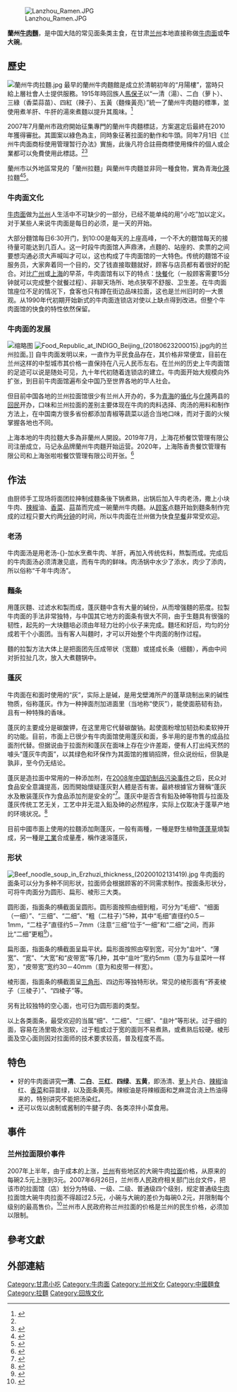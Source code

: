 {{noteTA
|1=zh-cn:小吃; zh-hk:小食;zh-mo:小食; zh-tw:小吃;
}}
{{original research|time=2014-04-25T12:32:28+00:00}}
{{refimprove|time=2014-04-25T12:32:28+00:00}}
[[File:Lanzhou_Ramen.JPG|right]]

'''蘭州[[牛肉麵|牛肉麵]]'''，是中国大陆的常见面条类主食，在甘肃[[兰州|兰州]]本地直接称做[[牛肉面|牛肉面]]或'''牛大碗'''。

== 歷史 ==
[[File:蘭州牛肉拉麵.jpg|thumb]]
最早的蘭州牛肉麵館是成立於清朝初年的“月陽樓”，當時只給上層社會人士提供服務。1915年時回族人[[馬保子|馬保子]]以“一清（湯）、二白（萝卜）、三綠（香菜蒜苗）、四紅（辣子）、五黃（麵條黃亮）”統一了蘭州牛肉麵的標準，並使用煮羊肝、牛肝的湯來煮麵以提升其風味。<ref name="蘭州官網">{{cite web| url=http://www.lz.gansu.gov.cn/zjlz/csmp/ywm/| title=兰州三大名片之一碗面| author=中國·蘭州| accessdate=2014-04-25| deadurl=yes| archiveurl=https://web.archive.org/web/20140426232210/http://www.lz.gansu.gov.cn/zjlz/csmp/ywm/| archivedate=2014-04-26}}</ref>

2007年7月蘭州市政府開始征集專門的蘭州牛肉麵標誌，方案選定后最終在2010年獲得審批。其圖案以綠色為主，同時象征著拉面的動作和牛頭。同年7月1日《兰州牛肉面商标使用管理暂行办法》實施，此後凡符合註冊商標使用條件的個人或企業都可以免費使用此標誌。<ref name="蘭州官網"/><ref>{{cite web| url=http://www.logonews.cn/?p=89| title=資訊：“蘭州牛肉拉麵”商標首次啟用| author=logonews| accessdate=2014-04-25| archive-date=2020-03-28| archive-url=https://web.archive.org/web/20200328065020/https://www.logonews.cn/143345iiz.html| dead-url=yes}}</ref>

蘭州市以外地區常見的「蘭州拉麵」與蘭州牛肉麵並非同一種食物，實為青海[[化隆县|化隆]]拉麵<ref>{{Cite web|title=官方：兰州拉面不是兰州的 原来我们被骗这么多年|url=https://news.sina.cn/2018-04-08/detail-ifyuwqez6619668.d.html|accessdate=2020-10-15|date=2018-04-08|last=sina_mobile|work=news.sina.cn|archive-date=2022-03-23|archive-url=https://web.archive.org/web/20220323032921/https://news.sina.cn/2018-04-08/detail-ifyuwqez6619668.d.html|dead-url=no}}</ref><ref>{{Cite web|title=兰州牛肉拉面商标注册风波始末 关于商标异议是什么|url=https://finance.sina.com.cn/chanjing/gsnews/2018-10-04/doc-ifxeuwws0780388.shtml|accessdate=2020-10-15|date=2018-10-04|last=北京青年报|work=finance.sina.com.cn|archive-date=2020-10-16|archive-url=https://web.archive.org/web/20201016173231/https://finance.sina.com.cn/chanjing/gsnews/2018-10-04/doc-ifxeuwws0780388.shtml|dead-url=no}}</ref>。

=== 牛肉面文化 ===
[[牛肉面|牛肉面]]做为[[兰州|兰州]]人生活中不可缺少的一部分，已经不能单纯的用“小吃”加以定义。对于某些人来说牛肉面是每日的必须，是一天的开始。

大部分麵馆每日6:30开门，到10:00是每天的上座高峰，一个不大的麵馆每天的接待量可能达到几百人。这一时段牛肉面馆人声鼎沸，点麵的、站座的、卖票的之间要想沟通必须大声喊叫才可以，这也构成了牛肉面馆的一大特色。传统的麵馆不设服务员，大家奔着同一个目的，交了钱直接取麵就好，顾客与店员都有着很好的配合。对比[[广州|广州]]或[[上海|上海]]的早茶，牛肉面馆有以下的特点：[[快餐|快餐]]化（一般顾客需要15分钟就可以完成整个就餐过程）、非聊天场所、地点狭窄不舒服、卫生差。在牛肉面馆座位不足的情况下，食客也只有蹲在街边品味拉面，这也是兰州旧时的一大景观。从1990年代初期开始新式的牛肉面连锁店对使以上缺点得到改进。但整个牛肉面馆的快食的特性依然保留。

=== 牛肉面的发展 ===
[[File:Shanghai-Lanzhou-Zhengzong-Niurou-Lamian-2782.jpg|缩略图]]
[[File:Food_Republic_at_INDIGO_Beijing_(20180623200015).jpg|thumb]]内的兰州拉面。]]
自牛肉面发明以来，一直作为平民食品存在，其价格非常便宜，目前在兰州这样的中型城市其价格一直保持在八元人民币左右。在兰州的历史上牛肉面馆的足迹可以说是随处可见，九十年代初随着连锁店的建立。牛肉面开始大规模向外扩张，到目前牛肉面馆遍布全中国乃至世界各地的华人社会。

但目前中国各地的兰州拉面馆很少有兰州人开办的，多为[[青海|青海]]的[[循化|循化]]与[[化隆|化隆]]两县的[[回民|回民]]开办，口味和兰州拉面的差别主要体现在牛肉的肉料选择、肉汤的用料和制作方法上，在中国南方很多省份都添加青椒等蔬菜以适合当地口味，而对于面的火候掌握各地也不同。

上海本地的牛肉拉麵大多為非蘭州人開設。2019年7月，上海花桥餐饮管理有限公司注册成立，马记永品牌蘭州牛肉麵开始运营。2020年，上海陈香贵餐饮管理有限公司和上海张啦啦餐饮管理有限公司开张。<ref>{{cite news |title=兰州牛肉面的上海复兴 |url=https://www.jfdaily.com/wx/detail.do?id=400443 |accessdate=2022-01-21 |archive-date=2022-03-23 |archive-url=https://web.archive.org/web/20220323040927/https://www.jfdaily.com/wx/detail.do?id=400443 |dead-url=no }}</ref>

== 作法 ==
由厨师手工现场将面团拉抻制成麵条後下锅煮熟，出锅后加入牛肉老汤，撒上小块牛肉、[[辣椒|辣椒]]油、[[香菜|香菜]]、[[蒜|蒜]]苗而完成一碗蘭州牛肉麵。从[[顾客|顾客]]点麵开始到麵条制作完成的过程只要大约两[[分钟|分钟]]的时间，所以牛肉面在兰州做为快食[[早餐|早餐]]非常受欢迎。

=== 老汤 ===
牛肉面汤是用老汤-{}-加水烹煮牛肉、羊肝，再加入传统佐料，熬製而成。完成后的牛肉面汤必须清澈见底，而有牛肉的鲜味。肉汤锅中水少了添水，肉少了添肉，所以俗称“千年牛肉汤”。<!--「汤加」會被錯誤轉換成「東加」。-->

=== 麵条 ===
用蓬灰麵、过滤水和製而成，蓬灰麵中含有大量的碱份，从而增强麵的筋度。拉製牛肉面的手法非常独特，与中国其它地方的面条有很大不同，由于生麵具有很强的韧性，起先的一大块麵培必须由年轻力壮的小伙子来完成。麵坯和好后，均匀的分成若干个小面团。当有客人叫麵时，才可以开始整个牛肉面的制作过程。

麵的拉製方法大体上是把面团先压成带状（宽麵）或搓成长条（细麵），再由中间对折拉扯几次，放入大煮麵锅中。

=== 蓬灰 ===
牛肉面在和面时使用的“灰”，实际上是碱，是用戈壁滩所产的蓬草烧制出来的碱性物质，俗称蓬灰。作为一种抻面剂加进面里（当地称“使灰”），能使面筋韧有劲，且有一种特殊的香味。
 
蓬灰的主要成分是碳酸钾，在这里用它代替碳酸钠。起使面粉增加韧劲和柔软抻开的功能。目前，市面上已很少有牛肉面馆使用蓬灰和面，多半用的是市售的成品拉面剂代替。但据说由于拉面剂和蓬灰在面味上存在少许差距，便有人打出纯天然的噱头“蓬灰牛肉面”，以其绿色和环保作为其面馆的推销招牌，但众说纷纭，但孰是孰非，至今仍无结论。

蓬灰是造拉面中常用的一种添加剂，在[[2008年中国奶制品污染事件|2008年中国奶制品污染事件]]之后，民众对食品安全意識提高，因而開始懷疑蓬灰對人體是否有害。最終根據官方聲稱“蓬灰水及散装蓬灰作为食品添加剂是安全的”<ref>{{cite web | url=http://news.xinhuanet.com/fortune/2013-03/26/c_115157773.htm| title=网传兰州拉面“蓬灰”致癌 官方辟谣称纯属谣言| author=新華網| accessdate=2014-04-23}}</ref>。蓬灰中是否含有鉛及砷等物質与拉面及蓬灰传统工艺无关，工艺中并无混入鉛及砷的必然程序，实际上仅取决于蓬草产地的环境状况。<ref>{{cite web| url=http://health.sohu.com/20120427/n341854402.shtml| title=网曝兰州拉面用蓬灰 专家：过量摄入砷才会中毒| author=搜狐健康| accessdate=2014-04-23| archive-date=2020-04-07| archive-url=https://web.archive.org/web/20200407064232/https://health.sohu.com/20120427/n341854402.shtml| dead-url=no}}</ref>

目前中國市面上使用的拉麵添加劑蓬灰，一般有兩種，一種是野生植物[[蓬蓬草|蓬蓬草]]燒製成，另一種是[[工業|工業]]合成量產，稱作速溶蓬灰，{{fact|主要成分除蓬灰外，還含有微量[[鉛|鉛]]和[[砷|砷]]。台湾林口長庚醫院臨床毒物科主任林杰樑對《[[蘋果日報_(台灣)|蘋果日報]]》表示，微量[[碳酸鉀|碳酸鉀]]對人體不致造成傷害，但若攝取過多，恐阻礙[[骨骼|骨骼]]對[[鈣|鈣]]質吸收。至於[[南京電視台|南京電視台]]揭發的駭人現象，可能是溶液濃度過高導致。}}

=== 形状 ===
[[File:Beef_noodle_soup_in_Erzhuzi_thickness_(20200102131419).jpg|thumb]]
牛肉面的面条可以分为多种不同形状，拉面师会根据顾客的不同需求制作。按面条形状分，可将牛肉面分为圆形、扁形、棱形三大类。

圆形面，指面条的横截面呈圆形。圆形面按照由细到粗，可分为“毛细”、“细面（一细）”、“三细”、“二细”、“粗（二柱子）”5种，其中“毛细”直径约0.5－1mm，“二柱子”直径约5－7mm（注意“三细”位于“一细”和“二细”之间，而非比“二细”更粗<ref>{{cite web| url=http://www.lanzhou.gov.cn/col/col15/index.html| title=兰州三大名片之一碗面| author=兰州市人民政府| accessdate=2020-02-19| archive-date=2020-11-29| archive-url=https://web.archive.org/web/20201129092704/http://www.lanzhou.gov.cn/col/col15/index.html| dead-url=no}}</ref>）。

扁形面，指面条的横截面呈扁平状。扁形面按照由窄到宽，可分为“韭叶”、“薄宽”、“宽”、“大宽”和“皮带宽”等几种，其中“韭叶”宽约5mm（意为与韭菜叶一样宽），“皮带宽”宽约30－40mm（意为和皮带一样宽）。

棱形面，指面条的横截面呈[[三角形|三角形]]、四边形等独特形状。常见的棱形面有“荞麦棱子（三棱子）”、“四棱子”等。

另有比较独特的空心面，也可归为圆形面的类型。

以上各类面条，最受欢迎的当属“细”、“二细”、“三细”、“韭叶”等形状。过于细的面，容易在汤里吸水泡软，过于粗或过于宽的面则不易煮熟，或煮熟后较硬。棱形面及空心面则因对拉面师的技术要求较高，普及程度不高。

== 特色 ==
* 好的牛肉面讲究'''一清'''、'''二白'''、'''三红'''、'''四绿'''、'''五黄'''，即汤清、[[萝卜|萝卜]]片白、[[辣椒|辣椒]]油红、[[香菜|香菜]]和蒜苗绿，以及面条黄亮。辣椒油是将辣椒面和芝麻混合浇上热油得来的，特别讲究不能把汤染红。
* 还可以佐以卤制或酱制的牛腱子肉、各类凉拌小菜食用。

==事件==
===兰州拉面限价事件===
2007年上半年，由于成本的上涨，[[兰州|兰州]]有些地区的大碗牛肉[[拉面|拉面]]价格，从原来的每碗2.5元上涨到3元。2007年6月26日，兰州市人民政府相关部门出台文件，把该市的拉面馆（店）划分为特级、一级、二级、普通级四个级别，规定普通级[[牛肉|牛肉]]拉面馆大碗牛肉拉面不得超过2.5元，小碗与大碗的差价为每碗0.2元，并限制每个级别的最高售价。<ref>{{cite web| url=http://www.chinanews.com/cj/xfsh/news/2007/07-04/970996.shtml| title=兰州牛肉面价格首次受限 大碗面不得超二点五元| author=中國新聞網| accessdate=2014-04-27| archive-date=2017-09-09| archive-url=https://web.archive.org/web/20170909040342/http://www.chinanews.com/cj/xfsh/news/2007/07-04/970996.shtml| dead-url=no}}</ref>兰州市人民政府称兰州拉面的价格是兰州的民生价格，必须加以限制。

==參考文獻==
{{reflist}}

==外部連結==
{{Commons category|Lanzhou beef noodles}}

{{Gansu topics}}
[[Category:甘肃小吃|Category:甘肃小吃]]
[[Category:牛肉面|Category:牛肉面]]
[[Category:兰州文化|Category:兰州文化]]
[[Category:中國麵食|Category:中國麵食]]
[[Category:拉麵|Category:拉麵]]
[[Category:回族文化|Category:回族文化]]
